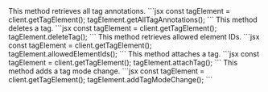 <Steps>
<Step title="getAllTagAnnotations()">
This method retrieves all tag annotations.
```jsx
const tagElement = client.getTagElement();
tagElement.getAllTagAnnotations();
```
</Step>
<Step title="deleteTag()">
This method deletes a tag.
```jsx
const tagElement = client.getTagElement();
tagElement.deleteTag();
```
</Step>
<Step title="allowedElementIds()">
This method retrieves allowed element IDs.
```jsx
const tagElement = client.getTagElement();
tagElement.allowedElementIds();
```
</Step>
<Step title="attachTag()">
This method attaches a tag.
```jsx
const tagElement = client.getTagElement();
tagElement.attachTag();
```
</Step>
<Step title="addTagModeChange()">
This method adds a tag mode change.
```jsx
const tagElement = client.getTagElement();
tagElement.addTagModeChange();
```
</Step>
</Steps>